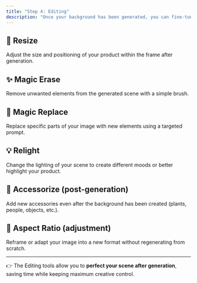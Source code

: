 ```yaml
---
title: "Step 4: Editing"
description: "Once your background has been generated, you can fine-tune and enhance your visuals using our editing tools:"
---
```


## 📏 Resize

Adjust the size and positioning of your product within the frame after generation.

## ✨ Magic Erase

Remove unwanted elements from the generated scene with a simple brush.

## 🔄 Magic Replace

Replace specific parts of your image with new elements using a targeted prompt.

## 💡 Relight

Change the lighting of your scene to create different moods or better highlight your product.

## 🎨 Accessorize (post-generation)

Add new accessories even after the background has been created (plants, people, objects, etc.).

## 📐 Aspect Ratio (adjustment)

Reframe or adapt your image into a new format without regenerating from scratch.

---

👉 The Editing tools allow you to **perfect your scene after generation**, saving time while keeping maximum creative control.
